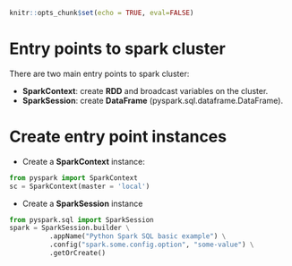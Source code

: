 

```r
knitr::opts_chunk$set(echo = TRUE, eval=FALSE)
```


# Entry points to spark cluster

There are two main entry points to spark cluster:

* **SparkContext**: create **RDD** and broadcast variables on the cluster.
* **SparkSession**: create **DataFrame** (pyspark.sql.dataframe.DataFrame).

# Create entry point instances

* Create a **SparkContext** instance:

```python
from pyspark import SparkContext
sc = SparkContext(master = 'local')
```

* Create a **SparkSession** instance

```python
from pyspark.sql import SparkSession
spark = SparkSession.builder \
          .appName("Python Spark SQL basic example") \
          .config("spark.some.config.option", "some-value") \
          .getOrCreate()
```